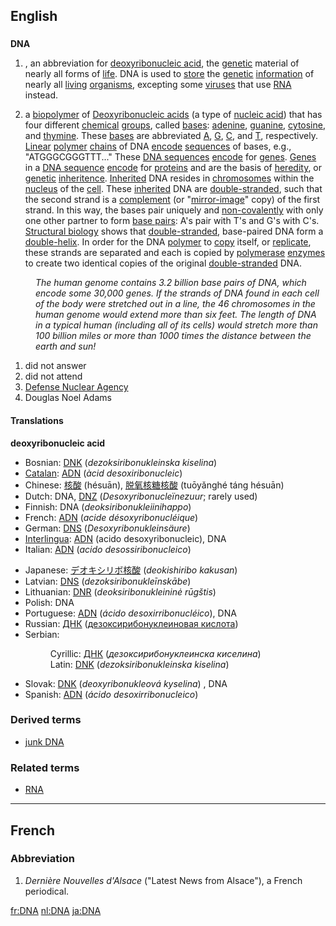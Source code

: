 ==English==
==={{initialism}}===
'''DNA'''
{{wikipedia}}
#{{biology}}, {{genetics}} an abbreviation for [[deoxyribonucleic acid]], the [[genetic]] material of nearly all forms of [[life]]. DNA is used to [[store]] the [[genetic]] [[information]] of nearly all [[living]] [[organisms]], excepting some [[viruses]] that use [[RNA]] instead.
#{{biochemistry}} a [[biopolymer]] of [[Deoxyribonucleic acid]]s (a type of [[nucleic acid]]) that has four different [[chemical]] [[groups]], called [[bases]]: [[adenine]], [[guanine]], [[cytosine]], and [[thymine]]. These [[bases]] are abbreviated [[A]], [[G]], [[C]], and [[T]], respectively. [[Linear]] [[polymer]] [[chain]]s of DNA [[encode]] [[sequence]]s of bases, e.g., "ATGGGCGGGTTT..." These [[DNA sequence]]s [[encode]] for [[gene]]s. [[Gene]]s in a [[DNA sequence]] [[encode]] for [[protein]]s and are the basis of [[heredity]], or [[genetic]] [[inheritence]]. [[Inherit]]ed DNA resides in [[chromosome]]s within the [[nucleus]] of the [[cell]]. These [[inherit]]ed DNA are [[double-stranded]], such that the second strand is a [[complement]] (or "[[mirror-image]]" copy) of the first strand. In this way, the bases pair uniquely and [[non-covalent]]ly with only one other partner to form [[base pair]]s: A's pair with T's and G's with C's. [[Structural biology]] shows that [[double-stranded]], base-paired DNA form a [[double-helix]]. In order for the DNA [[polymer]] to [[copy]] itself, or [[replicate]], these strands are separated and each is copied by [[polymerase]] [[enzyme]]s to create two identical copies of the original [[double-stranded]] DNA.
:''The human genome contains 3.2 billion base pairs of DNA, which encode some 30,000 genes. If the strands of DNA found in each cell of the body were stretched out in a line, the 46 chromosomes in the human genome would extend more than six feet. The length of DNA in a typical human (including all of its cells) would stretch more than 100 billion miles or more than 1000 times the distance between the earth and sun!''   
#did not answer
#did not attend
#[[w:Defense Nuclear Agency|Defense Nuclear Agency]]
#Douglas Noel Adams


====Translations====
'''deoxyribonucleic acid'''
{{top}}
*Bosnian: [[DNK#Bosnian|DNK]] (''dezoksiribonukleinska kiselina'') {{f}}
*[[Catalan]]: [[ADN]] (''àcid desoxiribonucleic'')
*Chinese: [[核酸]] (hésuān), [[脱氧核糖核酸]] (tuōyǎnghé táng hésuān)
*Dutch: DNA, [[DNZ]] (''Desoxyribonucleïnezuur''; rarely used)
*Finnish: DNA (''deoksiribonukleiinihappo'')
*French: [[ADN]] (''acide désoxyribonucléique'') {{m}}
*German: [[DNS]] (''Desoxyribonukleinsäure'') {{f}}
*[[Interlingua]]: [[ADN]] (acido desoxyribonucleic), DNA
*Italian: [[ADN]] (''acido desossiribonucleico'') {{m}}
{{mid}}
*Japanese: [[デオキシリボ核酸]] (''deokishiribo kakusan'')
*Latvian: [[DNS#Latvian|DNS]] (''dezoksiribonukleīnskābe'')
*Lithuanian: [[DNR]] (''deoksiribonukleininė rūgštis'')
*Polish: DNA {{n}}
*Portuguese: [[ADN]] (''ácido desoxirribonucléico''), DNA
*Russian: [[ДНК#Russian|ДНК]] ([[дезоксирибонуклеиновая кислота]]) {{f}}
*Serbian:
*:Cyrillic: [[ДНК#Serbian|ДНК]] (''дезоксирибонуклеинска киселина'') {{f}}
*:Latin: [[DNK#Serbian|DNK]] (''dezoksiribonukleinska kiselina'') {{f}}
*Slovak: [[DNK]] (''deoxyribonukleová kyselina'') {{f}}, DNA {{n}}
*Spanish: [[ADN]] (''ácido desoxirribonucleico'')
{{bottom}}

===Derived terms===
*[[junk DNA]]

===Related terms===
*[[RNA]]

----
==French==
===Abbreviation===

#''Dernière Nouvelles d'Alsace'' ("Latest News from Alsace"), a French periodical.

[[fr:DNA]]
[[nl:DNA]]
[[ja:DNA]]
